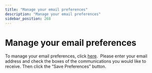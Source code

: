 ```yaml
---
title: "Manage your email preferences"
description: "Manage your email preferences"
sidebar_position: 268
---
```


# Manage your email preferences

To manage your email preferences, click [here](https://www.yesware.com/preference-center). 
Please enter your email address and check the boxes of the communications you would like to receive. Then click the “Save Preferences” button.